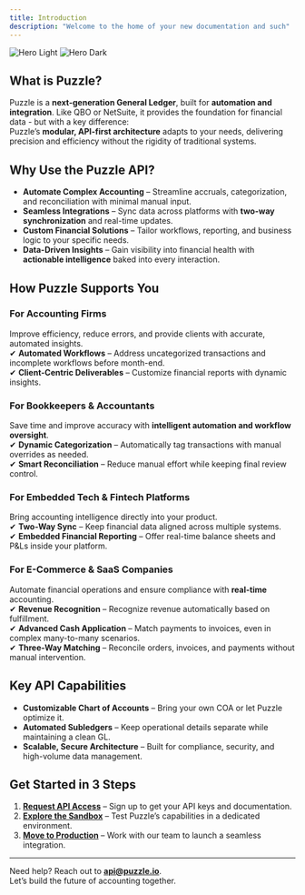```yaml
---
title: Introduction
description: "Welcome to the home of your new documentation and such"
---
```


<img
  className="block dark:hidden"
  src="/images/LinkedInBannerB.png"
  alt="Hero Light"
/>
<img
  className="hidden dark:block"
  src="/images/LinkedInBannerB.png"
  alt="Hero Dark"
/>

## **What is Puzzle?**
Puzzle is a **next-generation General Ledger**, built for **automation and integration**. Like QBO or NetSuite, it provides the foundation for financial data - but with a key difference:  
Puzzle’s **modular, API-first architecture** adapts to your needs, delivering precision and efficiency without the rigidity of traditional systems.

## **Why Use the Puzzle API?**
- **Automate Complex Accounting** – Streamline accruals, categorization, and reconciliation with minimal manual input.  
- **Seamless Integrations** – Sync data across platforms with **two-way synchronization** and real-time updates.  
- **Custom Financial Solutions** – Tailor workflows, reporting, and business logic to your specific needs.  
- **Data-Driven Insights** – Gain visibility into financial health with **actionable intelligence** baked into every interaction.  

## **How Puzzle Supports You**
### **For Accounting Firms**  
Improve efficiency, reduce errors, and provide clients with accurate, automated insights.  
✔ **Automated Workflows** – Address uncategorized transactions and incomplete workflows before month-end.  
✔ **Client-Centric Deliverables** – Customize financial reports with dynamic insights.  

### **For Bookkeepers & Accountants**  
Save time and improve accuracy with **intelligent automation and workflow oversight**.  
✔ **Dynamic Categorization** – Automatically tag transactions with manual overrides as needed.  
✔ **Smart Reconciliation** – Reduce manual effort while keeping final review control.  

### **For Embedded Tech & Fintech Platforms**  
Bring accounting intelligence directly into your product.  
✔ **Two-Way Sync** – Keep financial data aligned across multiple systems.  
✔ **Embedded Financial Reporting** – Offer real-time balance sheets and P&Ls inside your platform.  

### **For E-Commerce & SaaS Companies**  
Automate financial operations and ensure compliance with **real-time** accounting.  
✔ **Revenue Recognition** – Recognize revenue automatically based on fulfillment.  
✔ **Advanced Cash Application** – Match payments to invoices, even in complex many-to-many scenarios.  
✔ **Three-Way Matching** – Reconcile orders, invoices, and payments without manual intervention.  

## **Key API Capabilities**
- **Customizable Chart of Accounts** – Bring your own COA or let Puzzle optimize it.  
- **Automated Subledgers** – Keep operational details separate while maintaining a clean GL.  
- **Scalable, Secure Architecture** – Built for compliance, security, and high-volume data management.  

## **Get Started in 3 Steps**
1. **[Request API Access](#)** – Sign up to get your API keys and documentation.  
2. **[Explore the Sandbox](#)** – Test Puzzle’s capabilities in a dedicated environment.  
3. **[Move to Production](#)** – Work with our team to launch a seamless integration.  

---

Need help? Reach out to **[api@puzzle.io](mailto:api@puzzle.io)**.  
Let’s build the future of accounting together.
